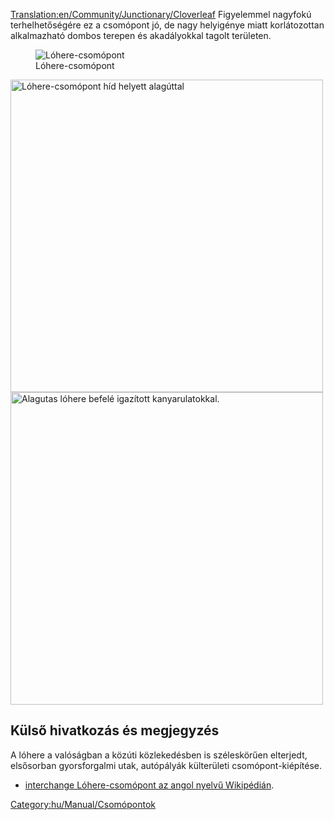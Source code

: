 [[Translation:en/Community/Junctionary/Cloverleaf]]
{{hu/Community/Junctionary/Csomópontmenü}}
Figyelemmel nagyfokú terhelhetőségére ez a csomópont jó, de nagy helyigénye miatt korlátozottan alkalmazható dombos terepen és akadályokkal tagolt területen.

[[File:en/Community/Junctionary/Cloverleaf.png|none|frame|Lóhere-csomópont]]

{{hu/Community/Junctionary/Csomópontok tulajdonságai|Olcsó|1|0|1|1|0|0|0|1|0|1|1|0|Vonat lerobbanása csak egy pályára és a balra kanyarodó forgalomra hat.|
*Négynél több vonat egyidejű kezelésére képes.
*Éles ívek nélküli megépítése hatalmas területet foglal el.
*A hurkokat és az átlós elágazókat építsük a vonatainknál hosszabbra, így várakozó vonat a fővonal forgalmát nem akasztja meg.
*Ha híd használata lassítaná a vonatokat, építsünk alagutakat.
*Szükség esetén átalakíthatjuk [[hu/Community/Junctionary/Csomópont/Bújtatott|bújtatott csomóponttá]].
*Terület: 10 x 10
*Ahhoz, hogy a csomópont tizenkét egységből álló (értsd: hat mezőnyi hosszú) vonat fogadására teljesen képessé váljon, a lóhere minden oldalát 2 mezőnyi hosszúságúra építsük úgy, hogy a lóherét a csomópont közepétől három mezőnyi távolságra kezdjük.
*Általános megfogalmazással: a lóhere fogadóképessége 7*n (n a lóherelevél oldalhossza). A lóhere építését a csomópont közepétől 2*n-1 távolságra kezdjük.
}}
[[File:en/Community/Junctionary/Cloverleaf with tunnels.png|none|thumb|500px|Lóhere-csomópont híd helyett alagúttal]]
[[File:en/Community/Junctionary/Cloverleaf inward corners.png|none|thumb|500px|Alagutas lóhere befelé igazított kanyarulatokkal.]]

==Külső hivatkozás és megjegyzés==
A lóhere a valóságban a közúti közlekedésben is széleskörűen elterjedt, elsősorban gyorsforgalmi utak, autópályák külterületi csomópont-kiépítése.
*[https://www.wikipedia.org/wiki/Cloverleaf interchange Lóhere-csomópont az angol nyelvű Wikipédián].

[[Category:hu/Manual/Csomópontok]]